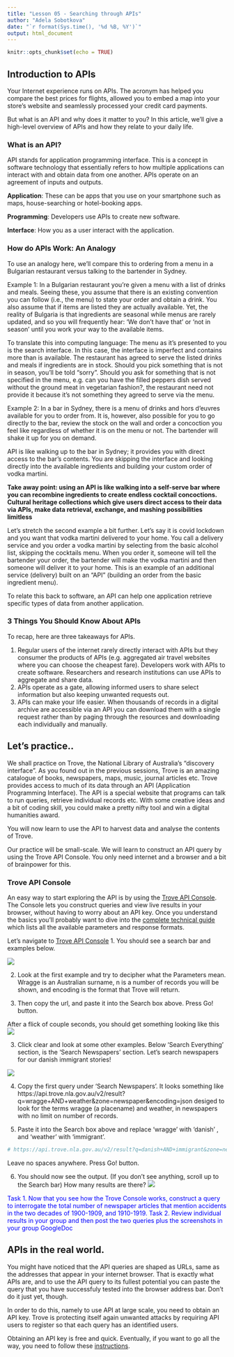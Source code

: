 ```yaml
---
title: "Lesson 05 - Searching through APIs"
author: "Adela Sobotkova"
date: "`r format(Sys.time(), '%d %B, %Y')`"
output: html_document
---
```


```r
knitr::opts_chunk$set(echo = TRUE)
```

## Introduction to APIs

Your Internet experience runs on APIs. The acronym has helped you compare the best prices for flights, allowed you to embed a map into your store’s website and seamlessly processed your credit card payments.

But what is an API and why does it matter to you? In this article, we’ll give a high-level overview of APIs and how they relate to your daily life.

### What is an API?
API stands for application programming interface. This is a concept in software technology that essentially refers to how multiple applications can interact with and obtain data from one another. APIs operate on an agreement of inputs and outputs.

**Application**: These can be apps that you use on your smartphone such as maps, house-searching or hotel-booking apps.

**Programming**: Developers use APIs to create new software.

**Interface**: How you as a user interact with the application.

### How do APIs Work: An Analogy
To use an analogy here, we’ll compare this to ordering from a menu in a Bulgarian restaurant versus talking to the bartender in Sydney.

Example 1: In a Bulgarian restaurant you’re given a menu with a list of drinks and meals. Seeing these, you assume that there is an existing convention you can follow (i.e., the menu) to state your order and obtain a drink. You also assume that if items are listed they are actually available. Yet, the reality of Bulgaria is that ingredients are seasonal while menus are rarely updated, and so you will frequently hear: 'We don't have that' or 'not in season' until you work your way to the available items.

To translate this into computing language: The menu as it’s presented to you is the search interface. In this case, the interface is imperfect and contains more than is available. The restaurant has agreed to serve the listed drinks and meals if ingredients are in stock. Should you pick something that is not in season, you'll be told "sorry". Should you ask for something that is not specified in the menu, e.g. can you have the filled peppers dish served without the ground meat in vegetarian fashion?, the restaurant need not provide it because it’s not something they agreed to serve via the menu.

Example 2: In a bar in Sydney, there is a menu of drinks and hors d'euvres available for you to order from. It is, however, also possible for you to go directly to the bar, review the stock on the wall and order a concoction you feel like regardless of whether it is on the menu or not. The bartender will shake it up for you on demand.

API is like walking up to the bar in Sydney; it provides you with direct access to the bar's contents. You are skipping the interface and looking directly into the available ingredients and building your custom order of vodka martini.

**Take away point: using an API is like walking into a self-serve bar where you can recombine ingredients to create endless cocktail concoctions. Cultural heritage collections which give users direct access to their data via APIs, make data retrieval, exchange, and mashing possibilities limitless**

Let’s stretch the second example a bit further. Let's say it is covid lockdown and you want that vodka martini delivered to your home. You call a delivery service and you order a vodka martini by selecting from the basic alcohol list, skipping the cocktails menu. When you order it, someone will tell the bartender your order, the bartender will make the vodka martini and then someone will deliver it to your home. This is an example of an additional service (delivery) built on an “API” (building an order from the basic ingredient menu).

To relate this back to software, an API can help one application retrieve specific types of data from another application. 


### 3 Things You Should Know About APIs
To recap, here are three takeaways for APIs.

1. Regular users of the internet rarely directly interact with APIs but they consumer the products of APIs (e.g. aggregated air travel websites where you can choose the cheapest fare). Developers work with APIs to create software. Researchers and research institutions can use APIs to aggregate and share data. 
2. APIs operate as a gate, allowing informed users to share select information but also keeping unwanted requests out.
3. APIs can make your life easier. When thousands of records in a digital archive are accessible via an API you can download them with a single request rather than by paging through the resources and downloading each individually and manually.

## Let's practice..

We shall practice on Trove, the National Library of Australia’s “discovery interface”. As you found out in the previous sessions, Trove is an amazing catalogue of books, newspapers, maps, music, journal articles etc.  Trove provides access to much of its data through an API (Application Programming Interface). The API is a special website that programs can talk to run queries, retrieve individual records etc. With some creative ideas and a bit of coding skill, you could make a pretty nifty tool and win a digital humanities award.


You will now learn to use the API to harvest data and analyse the contents of Trove. 


Our practice will be small-scale. We will learn to construct an API query by using the Trove API Console. You only need internet and a browser and a bit of brainpower for this.


### Trove API Console
An easy way to start exploring the API is by using the [Trove API Console](http://troveconsole.herokuapp.com/). The Console lets you construct queries and view live results in your browser, without having to worry about an API key. Once you understand the basics you'll probably want to dive into the [complete technical guide](https://help.nla.gov.au/trove/building-with-trove/api-version-2-technical-guide) which lists all the available parameters and response formats.

Let's navigate to [Trove API Console](http://troveconsole.herokuapp.com/)
1. You should see a search bar and examples below.

![](../images/trove_api_console.png)

2. Look at the first example and try to decipher what the Parameters mean.  Wragge is an Australian surname, n is a number of records you will be shown, and encoding is the format that Trove will return.

4. Then copy the url, and paste it into the Search box above. Press Go! button.

After a flick of couple seconds, you should get something looking like this
![](../images/wragge-results.png)

3. Click clear and look at some other examples. Below 'Search Everything' section, is the 'Search Newspapers' section. 
Let's search newspapers for our danish immigrant stories!

![](../images/trove_api.png)

4. Copy the first query under 'Search Newspapers'. It looks something like https://api.trove.nla.gov.au/v2/result?q=wragge+AND+weather&zone=newspaper&encoding=json desiged to look for the terms wragge (a placename) and weather, in newspapers with no limit on number of records. 

5. Paste it into the Search box above and replace 'wragge' with 'danish' , and 'weather' with 'immigrant'. 

```r
# https://api.trove.nla.gov.au/v2/result?q=danish+AND+immigrant&zone=newspaper&encoding=json
```

Leave no spaces anywhere. Press Go! button. 

6. You should now see the output. (If you don't see anything, scroll up to the Search bar)
How many results are there?
![](../images/danish-results.png)

<font color = "blue">
Task 1. Now that you see how the Trove Console works, construct a query to interrogate the total number of newspaper articles that mention accidents in the two decades of 1900-1909, and 1910-1919.
Task 2. Review individual results in your group and then post the two queries plus the screenshots in your group GoogleDoc
</font>

## APIs in the real world.

You might have noticed that the API queries are shaped as URLs, same as the addresses that appear in your internet browser. That is exactly what APIs are, and to use the API query to its fullest potential you can paste the query that you have successfuly tested into the browser address bar. Don't do it just yet, though.

In order to do this, namely to use API at large scale, you need to obtain an API key. Trove is protecting itself again unwanted attacks by requiring API users to register so that each query has an identified users. 

Obtaining an API key is free and quick. Eventually, if you want to go all the way, you need to follow these [instructions](https://help.nla.gov.au/trove/building-with-trove/api).